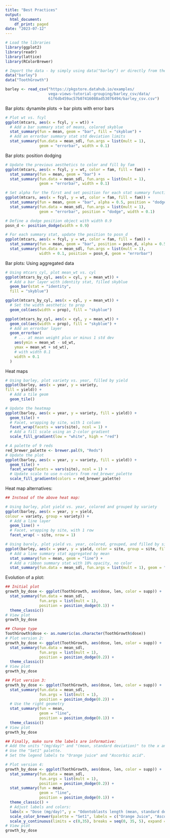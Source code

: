 ```yaml
---
title: "Best Practices"
output:
  html_document:
    df_print: paged
date: "2023-07-12"
---
```

```r
# Load the libraries
library(ggplot2)
library(readr)
library(lattice)
library(RColorBrewer)

# Import the data - by simply using data("barley") or directly from the web  
data("barley")
data("ToothGrowth")

barley <- read_csv("https://pkgstore.datahub.io/examples/
                   vega-views-tutorial-grouping/barley_csv/data/
                   61f6db459ac57b07416088ad53076494/barley_csv.csv")
```
Bar plots: dynamite plots -> bar plots with error bars
```r
# Plot wt vs. fcyl
ggplot(mtcars, aes(x = fcyl, y = wt)) +
  # Add a bar summary stat of means, colored skyblue
  stat_summary(fun = mean, geom = "bar", fill = "skyblue") +
  # Add an errorbar summary stat std deviation limits
  stat_summary(fun.data = mean_sdl, fun.args = list(mult = 1), 
               geom = "errorbar", width = 0.1)
```
Bar plots: position dodging
```r
# Update the previous aesthetics to color and fill by fam
ggplot(mtcars, aes(x = fcyl, y = wt, color = fam, fill = fam)) +
  stat_summary(fun = mean, geom = "bar") +
  stat_summary(fun.data = mean_sdl, fun.args = list(mult = 1), 
               geom = "errorbar", width = 0.1)

# Set alpha for the first and set position for each stat summary function
ggplot(mtcars, aes(x = fcyl, y = wt, color = fam, fill = fam)) +
  stat_summary(fun = mean, geom = "bar", alpha = 0.5, position = "dodge") +
  stat_summary(fun.data = mean_sdl, fun.args = list(mult = 1), 
               geom = "errorbar", position = "dodge", width = 0.1)

# Define a dodge position object with width 0.9
posn_d <- position_dodge(width = 0.9)

# For each summary stat, update the position to posn_d
ggplot(mtcars, aes(x = fcyl, y = wt, color = fam, fill = fam)) +
  stat_summary(fun = mean, geom = "bar", position = posn_d, alpha = 0.5) +
  stat_summary(fun.data = mean_sdl, fun.args = list(mult = 1), 
               width = 0.1, position = posn_d, geom = "errorbar")
```
Bar plots: Using aggregated data
```r
# Using mtcars_cyl, plot mean_wt vs. cyl
ggplot(mtcars_by_cyl, aes(x = cyl, y = mean_wt)) +
  # Add a bar layer with identity stat, filled skyblue
  geom_bar(stat = "identity",
  fill = "skyblue")

ggplot(mtcars_by_cyl, aes(x = cyl, y = mean_wt)) +
  # Set the width aesthetic to prop
  geom_col(aes(width = prop), fill = "skyblue")

ggplot(mtcars_by_cyl, aes(x = cyl, y = mean_wt)) +
  geom_col(aes(width = prop), fill = "skyblue") +
  # Add an errorbar layer
  geom_errorbar(
    # ... at mean weight plus or minus 1 std dev
    aes(ymin = mean_wt - sd_wt,
    ymax = mean_wt + sd_wt),
    # with width 0.1
    width = 0.1
  )
```
Heat maps
```r
# Using barley, plot variety vs. year, filled by yield
ggplot(barley, aes(x = year, y = variety, 
fill = yield)) +
  # Add a tile geom
  geom_tile()

# Update the heatmap
ggplot(barley, aes(x = year, y = variety, fill = yield)) +
  geom_tile() + 
  # Facet, wrapping by site, with 1 column
  facet_wrap(facets = vars(site), ncol = 1) +
  # Add a fill scale using an 2-color gradient
  scale_fill_gradient(low = "white", high = "red")

# A palette of 9 reds
red_brewer_palette <- brewer.pal(9, "Reds")
# Update the plot
ggplot(barley, aes(x = year, y = variety, fill = yield)) +
  geom_tile() + 
  facet_wrap(facets = vars(site), ncol = 1) +
  # Update scale to use n-colors from red_brewer_palette
  scale_fill_gradientn(colors = red_brewer_palette)
```
Heat map alternatives:
```r
## Instead of the above heat map:

# Using barley, plot yield vs. year, colored and grouped by variety
ggplot(barley, aes(x = year, y = yield,
colour = variety, group = variety)) +
  # Add a line layer
  geom_line() +
  # Facet, wrapping by site, with 1 row
  facet_wrap( ~ site, nrow = 1)

# Using barely, plot yield vs. year, colored, grouped, and filled by site
ggplot(barley, aes(x = year, y = yield, color = site, group = site, fill = site)) +
  # Add a line summary stat aggregated by mean
  stat_summary(fun = mean, geom = "line") +
  # Add a ribbon summary stat with 10% opacity, no color
  stat_summary(fun.data = mean_sdl, fun.args = list(mult = 1), geom = "ribbon", alpha = 0.1, color = NA)
```
Evolution of a plot:
```r
## Initial plot
growth_by_dose <- ggplot(ToothGrowth, aes(dose, len, color = supp)) +
  stat_summary(fun.data = mean_sdl,
               fun.args = list(mult = 1),
               position = position_dodge(0.1)) +
  theme_classic()
# View plot
growth_by_dose

## Change type
ToothGrowth$dose <- as.numeric(as.character(ToothGrowth$dose))
# Plot version 2:
growth_by_dose <- ggplot(ToothGrowth, aes(dose, len, color = supp)) +
  stat_summary(fun.data = mean_sdl,
               fun.args = list(mult = 1),
               position = position_dodge(0.2)) +
  theme_classic()
# View plot
growth_by_dose

## Plot version 3:
growth_by_dose <- ggplot(ToothGrowth, aes(dose, len, color = supp)) +
  stat_summary(fun.data = mean_sdl,
               fun.args = list(mult = 1),
               position = position_dodge(0.2)) +
  # Use the right geometry
  stat_summary(fun = mean,
               geom = "line",
               position = position_dodge(0.1)) +
  theme_classic()
# View plot
growth_by_dose

## Finally, make sure the labels are informative:
# Add the units "(mg/day)" and "(mean, standard deviation)" to the x and y labels, respectively.
# Use the "Set1" palette.
# Set the legend labels to "Orange juice" and "Ascorbic acid".

# Plot version 4:
growth_by_dose <- ggplot(ToothGrowth, aes(dose, len, color = supp)) +
  stat_summary(fun.data = mean_sdl,
               fun.args = list(mult = 1),
               position = position_dodge(0.2)) +
  stat_summary(fun = mean,
               geom = "line",
               position = position_dodge(0.1)) +
  theme_classic() +
  # Adjust labels and colors:
  labs(x = "Dose (mg/day)", y = "Odontoblasts length (mean, standard deviation)", color = "Supplement") +
  scale_color_brewer(palette = "Set1", labels = c("Orange Juice", "Ascorbic Acid")) +
  scale_y_continuous(limits = c(0,35), breaks = seq(0, 35, 5), expand = c(0,0))
# View plot
growth_by_dose
```

